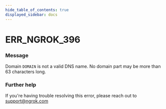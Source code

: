 ```yaml
---
hide_table_of_contents: true
displayed_sidebar: docs
---
```



# ERR_NGROK_396

### Message

Domain `DOMAIN` is not a valid DNS name. No domain part may be more than 63 characters long.

<ErrorDetails error="err_ngrok_396" />

### Further help

If you're having trouble resolving this error, please reach out to [support@ngrok.com](mailto:support@ngrok.com?subject=Help%20with%20ERR_NGROK_396)

